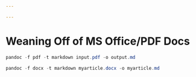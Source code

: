 ```yaml
---

---
```

# Weaning Off of MS Office/PDF Docs



```powershell
pandoc -f pdf -t markdown input.pdf -o output.md

pandoc -f docx -t markdown myarticle.docx -o myarticle.md

```
